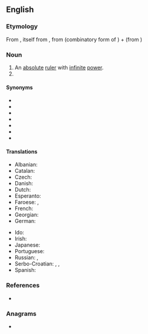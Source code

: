 ==English==

===Etymology===
From {{etyl|fr|en}} {{m|fr|autocrate}}, itself from {{etyl|grc|en}} {{m|grc|αὐτοκρατής||sovereign}}, from {{m|grc|αὐτο-||self}} (combinatory form of {{m|grc|αὐτός}}) + {{m|grc|κρατία||rule}} (from {{m|grc|κράτος||strength, power}})

===Noun===
{{en-noun}}

# An [[absolute]] [[ruler]] with [[infinite]] [[power]].
# {{n-g|A title borne by some such monarchs, as in Byzantium and tsarist Russia.}}

====Synonyms====
* {{l|en|autocrator}}
* {{l|en|big man}}
* {{l|en|despot}}
* {{l|en|dictator}}
* {{l|en|Führer}}
* {{l|en|monarch}}
* {{l|en|tyrant}}

====Translations====
{{trans-top|ruler with absolute power}}
* Albanian: {{t+|sq|autokrat|m}}
* Catalan: {{t|ca|autòcrata|m|f}}
* Czech: {{t|cs|samovládce|m}}
* Danish: {{t|da|autokrat|c}}
* Dutch: {{t+|nl|autocraat|m}}
* Esperanto: {{t|eo|aŭtokrato}}
* Faroese: {{t|fo|einaveldisharri|m}}, {{t|fo|einaræðisharri|m}}
* French: {{t+|fr|autocrate|m}}
* Georgian: {{t|ka|ავტოკრატი}}
* German: {{t+|de|Autokrat|m}}
{{trans-mid}}
* Ido: {{t+|io|autokrato}}
* Irish: {{t|ga|uathlathaí|m}}
* Japanese: {{t|ja|独裁者|tr=dokusaisha}}
* Portuguese: {{t+|pt|autocrata|m|f}}
* Russian: {{t+|ru|автокра́т|m}}, {{t+|ru|самоде́ржец|m}}
* Serbo-Croatian: {{t+|sh|samodržac}}, {{t+|sh|samovladar}}, {{t+|sh|autokrat|m}}
* Spanish: {{t|es|autócrata|m}}
{{trans-bottom}}

===References===
* {{R:Online Etymology Dictionary}}

===Anagrams===
* {{anagrams|en|actuator}}